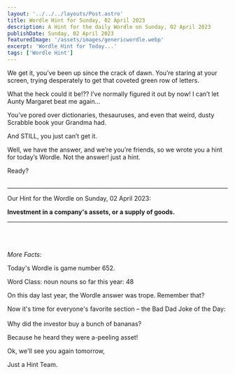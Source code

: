 ```yaml
---
layout: '../../../layouts/Post.astro'
title: Wordle Hint for Sunday, 02 April 2023
description: A Hint for the daily Wordle on Sunday, 02 April 2023
publishDate: Sunday, 02 April 2023
featuredImage: '/assets/images/genericwordle.webp'
excerpt: 'Wordle Hint for Today...'
tags: ['Wordle Hint']
---
```


We get it, you’ve been up since the crack of dawn. You’re staring at your screen, trying desperately to get that coveted green row of letters. 

What the heck could it be!??
I’ve normally figured it out by now!
I can’t let Aunty Margaret beat me again… 

You’ve pored over dictionaries, thesauruses, and even that weird, dusty Scrabble book your Grandma had.

And STILL, you just can’t get it. 

Well, we have the answer, and we’re you’re friends, so we wrote you a hint for today’s Wordle.
Not the answer! just a hint. 

Ready?<br /><br />

----

Our Hint for the Wordle on Sunday, 02 April 2023:

**Investment in a company's assets, or a supply of goods.** 


----

<br /><br /><br />*More Facts:*

Today's Wordle is game number 652.

Word Class: noun nouns so far this year: 48 

On this day last year, the Wordle answer was trope. Remember that? 

Now it's time for everyone's favorite section – the Bad Dad Joke of the Day:<br /><br />Why did the investor buy a bunch of bananas?

Because he heard they were a-peeling asset! 

Ok, we'll see you again tomorrow, 

Just a Hint Team.